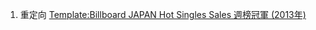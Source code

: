 #重定向 [[Template:Billboard JAPAN Hot Singles Sales 週榜冠軍 (2013年)]]

{{Redirect category shell|
{{移動重定向}}
}}